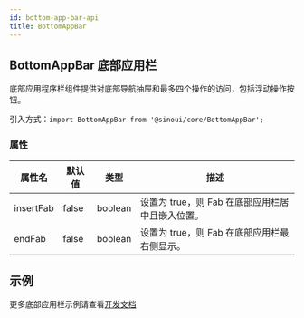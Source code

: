 ```yaml
---
id: bottom-app-bar-api
title: BottomAppBar
---
```


## BottomAppBar 底部应用栏

底部应用程序栏组件提供对底部导航抽屉和最多四个操作的访问，包括浮动操作按钮。

引入方式：`import BottomAppBar from '@sinoui/core/BottomAppBar';`

### 属性

| 属性名    | 默认值 | 类型    | 描述                                             |
| --------- | ------ | ------- | ------------------------------------------------ |
| insertFab | false  | boolean | 设置为 true，则 Fab 在底部应用栏居中且嵌入位置。 |
| endFab    | false  | boolean | 设置为 true，则 Fab 在底部应用栏最右侧显示。     |

## 示例

更多底部应用栏示例请查看[开发文档](../components/bottom-app-bar)
